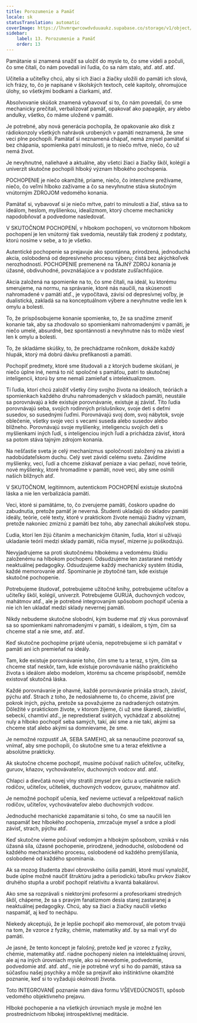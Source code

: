 ```yaml
---
title: Porozumenie a Pamäť
locale: sk
statusTranslation: automatic
coverImage: https://lhvmrqwrcowdvduuaukz.supabase.co/storage/v1/object/public/strapi-uploads/small_cover-educacion-fundamental.webp-2d51a7828a2b1309555be27f7e2a61a0.webp
sidebar:
    label: 13. Porozumenie a Pamäť
    order: 13
---
```

Pamätanie si znamená snažiť sa uložiť do mysle to, čo sme videli a počuli, čo sme čítali, čo nám povedali iní ľudia, čo sa nám stalo, atď. atď. atď.

Učitelia a učiteľky chcú, aby si ich žiaci a žiačky uložili do pamäti ich slová, ich frázy, to, čo je napísané v školských textoch, celé kapitoly, ohromujúce úlohy, so všetkými bodkami a čiarkami, atď.

Absolvovanie skúšok znamená vybavovať si to, čo nám povedali, čo sme mechanicky prečítali, verbalizovať pamäť, opakovať ako papagáje, ary alebo andulky, všetko, čo máme uložené v pamäti.

Je potrebné, aby nová generácia pochopila, že opakovanie ako disk z rádiokonzoly všetkých nahrávok urobených v pamäti neznamená, že sme veci plne pochopili. Pamätať si neznamená chápať, nemá zmysel pamätať si bez chápania, spomienka patrí minulosti, je to niečo mŕtve, niečo, čo už nemá život.

Je nevyhnutné, naliehavé a aktuálne, aby všetci žiaci a žiačky škôl, kolégií a univerzít skutočne pochopili hlboký význam hlbokého pochopenia.

POCHOPENIE je niečo okamžité, priame, niečo, čo intenzívne prežívame, niečo, čo veľmi hlboko zažívame a čo sa nevyhnutne stáva skutočným vnútorným ZDROJOM vedomého konania.

Pamätať si, vybavovať si je niečo mŕtve, patrí to minulosti a žiaľ, stáva sa to ideálom, heslom, myšlienkou, idealizmom, ktorý chceme mechanicky napodobňovať a podvedome nasledovať.

V SKUTOČNOM POCHOPENÍ, v hlbokom pochopení, vo vnútornom hlbokom pochopení je len vnútorný tlak svedomia, neustály tlak zrodený z podstaty, ktorú nosíme v sebe, a to je všetko.

Autentické pochopenie sa prejavuje ako spontánna, prirodzená, jednoduchá akcia, oslobodená od depresívneho procesu výberu; čistá bez akýchkoľvek nerozhodností. POCHOPENIE premenené na TAJNÝ ZDROJ konania je úžasné, obdivuhodné, povznášajúce a v podstate zušľachťujúce.

Akcia založená na spomienke na to, čo sme čítali, na ideál, ku ktorému smerujeme, na normu, na správanie, ktoré nás naučili, na skúsenosti nahromadené v pamäti atď., je vypočítavá, závisí od depresívnej voľby, je dualistická, zakladá sa na konceptuálnom výbere a nevyhnutne vedie len k omylu a bolesti.

To, že prispôsobujeme konanie spomienke, to, že sa snažíme zmeniť konanie tak, aby sa zhodovalo so spomienkami nahromadenými v pamäti, je niečo umelé, absurdné, bez spontánnosti a nevyhnutne nás to môže viesť len k omylu a bolesti.

To, že skladáme skúšky, to, že prechádzame ročníkom, dokáže každý hlupák, ktorý má dobrú dávku prefíkanosti a pamäti.

Pochopiť predmety, ktoré sme študovali a z ktorých budeme skúšaní, je niečo úplne iné, nemá to nič spoločné s pamäťou, patrí to skutočnej inteligencii, ktorú by sme nemali zamieňať s intelektualizmom.

Tí ľudia, ktorí chcú založiť všetky činy svojho života na ideáloch, teóriách a spomienkach každého druhu nahromadených v skladoch pamäti, neustále sa porovnávajú a kde existuje porovnávanie, existuje aj závisť. Títo ľudia porovnávajú seba, svojich rodinných príslušníkov, svoje deti s deťmi susedov, so susednými ľuďmi. Porovnávajú svoj dom, svoj nábytok, svoje oblečenie, všetky svoje veci s vecami suseda alebo susedov alebo blížneho. Porovnávajú svoje myšlienky, inteligenciu svojich detí s myšlienkami iných ľudí, s inteligenciou iných ľudí a prichádza závisť, ktorá sa potom stáva tajným zdrojom konania.

Na nešťastie sveta je celý mechanizmus spoločnosti založený na závisti a nadobúdateľskom duchu. Celý svet závidí celému svetu. Závidíme myšlienky, veci, ľudí a chceme získavať peniaze a viac peňazí, nové teórie, nové myšlienky, ktoré hromadíme v pamäti, nové veci, aby sme oslnili našich blížnych atď.

V SKUTOČNOM, legitímnom, autentickom POCHOPENÍ existuje skutočná láska a nie len verbalizácia pamäti.

Veci, ktoré si pamätáme, to, čo zverujeme pamäti, čoskoro upadne do zabudnutia, pretože pamäť je neverná. Študenti ukladajú do skladov pamäti ideály, teórie, celé texty, ktoré v praktickom živote nemajú žiadny význam, pretože nakoniec zmiznú z pamäti bez toho, aby zanechali akúkoľvek stopu.

Ľudia, ktorí len žijú čítaním a mechanickým čítaním, ľudia, ktorí si užívajú ukladanie teórií medzi sklady pamäti, ničia myseľ, mizerne ju poškodzujú.

Nevyjadrujeme sa proti skutočnému hlbokému a vedomému štúdiu založenému na hlbokom pochopení. Odsudzujeme len zastarané metódy neaktuálnej pedagogiky. Odsudzujeme každý mechanický systém štúdia, každé memorovanie atď. Spomínanie je zbytočné tam, kde existuje skutočné pochopenie.

Potrebujeme študovať, potrebujeme užitočné knihy, potrebujeme učiteľov a učiteľky škôl, kolégií, univerzít. Potrebujeme GURUA, duchovných vodcov, mahátmov atď., ale je potrebné integrovaným spôsobom pochopiť učenia a nie ich len ukladať medzi sklady nevernej pamäti.

Nikdy nebudeme skutočne slobodní, kým budeme mať zlý vkus porovnávať sa so spomienkami nahromadenými v pamäti, s ideálom, s tým, čím sa chceme stať a nie sme, atď. atď.

Keď skutočne pochopíme prijaté učenia, nepotrebujeme si ich pamätať v pamäti ani ich premieňať na ideály.

Tam, kde existuje porovnávanie toho, čím sme tu a teraz, s tým, čím sa chceme stať neskôr, tam, kde existuje porovnávanie nášho praktického života s ideálom alebo modelom, ktorému sa chceme prispôsobiť, nemôže existovať skutočná láska.

Každé porovnávanie je ohavné, každé porovnávanie prináša strach, závisť, pýchu atď. Strach z toho, že nedosiahneme to, čo chceme, závisť pre pokrok iných, pýcha, pretože sa považujeme za nadradených ostatným. Dôležité v praktickom živote, v ktorom žijeme, či už sme škaredí, závistliví, sebeckí, chamtiví atď., je nepredstierať svätých, vychádzať z absolútnej nuly a hlboko pochopiť seba samých, takí, akí sme a nie takí, akými sa chceme stať alebo akými sa domnievame, že sme.

Je nemožné rozpustiť JA, SEBA SAMEHO, ak sa nenaučíme pozorovať sa, vnímať, aby sme pochopili, čo skutočne sme tu a teraz efektívne a absolútne prakticky.

Ak skutočne chceme pochopiť, musíme počúvať našich učiteľov, učiteľky, guruov, kňazov, vychovávateľov, duchovných vodcov atď. atď.

Chlapci a dievčatá novej vlny stratili zmysel pre úctu a uctievanie našich rodičov, učiteľov, učiteliek, duchovných vodcov, guruov, mahátmov atď.

Je nemožné pochopiť učenia, keď nevieme uctievať a rešpektovať našich rodičov, učiteľov, vychovávateľov alebo duchovných vodcov.

Jednoduché mechanické zapamätanie si toho, čo sme sa naučili len naspamäť bez hlbokého pochopenia, zmrzačuje myseľ a srdce a plodí závisť, strach, pýchu atď.

Keď skutočne vieme počúvať vedomým a hlbokým spôsobom, vzniká v nás úžasná sila, úžasné pochopenie, prirodzené, jednoduché, oslobodené od každého mechanického procesu, oslobodené od každého premýšľania, oslobodené od každého spomínania.

Ak sa mozog študenta zbaví obrovského úsilia pamäti, ktoré musí vynaložiť, bude úplne možné naučiť štruktúru jadra a periodickú tabuľku prvkov žiakov druhého stupňa a urobiť pochopiť relativitu a kvantá bakalárovi.

Ako sme sa rozprávali s niektorými profesormi a profesorkami stredných škôl, chápeme, že sa s pravým fanatizmom desia starej zastaranej a neaktuálnej pedagogiky. Chcú, aby sa žiaci a žiačky naučili všetko naspamäť, aj keď to nechápu.

Niekedy akceptujú, že je lepšie pochopiť ako memorovať, ale potom trvajú na tom, že vzorce z fyziky, chémie, matematiky atď. by sa mali vryť do pamäti.

Je jasné, že tento koncept je falošný, pretože keď je vzorec z fyziky, chémie, matematiky atď. riadne pochopený nielen na intelektuálnej úrovni, ale aj na iných úrovniach mysle, ako sú nevedomie, podvedomie, podvedomie atď. atď. atď., nie je potrebné vryť si ho do pamäti, stáva sa súčasťou našej psychiky a môže sa prejaviť ako inštinktívne okamžité poznanie, keď si to vyžadujú okolnosti života.

Toto INTEGROVANÉ poznanie nám dáva formu VŠEVEDÚCNOSTI, spôsob vedomého objektívneho prejavu.

Hlboké pochopenie a na všetkých úrovniach mysle je možné len prostredníctvom hlbokej introspektívnej meditácie.


